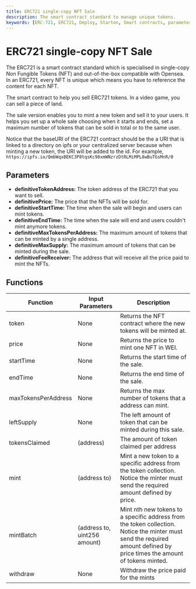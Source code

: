 ```yaml
---
title: ERC721 single-copy NFT Sale
description: The smart contract standard to manage unique tokens.
keywords: [ERC-721, ERC721, Deploy, Starton, Smart contracts, parameters, functions]
---
```


# ERC721 single-copy NFT Sale

The ERC721 is a smart contract standard which is specialised in single-copy Non Fungible Tokens (NFT) and out-of-the-box compatible with Opensea. In an ERC721, every NFT is unique which means you have to reference the content for each NFT.

The smart contract to help you sell ERC721 tokens. In a video game, you can sell a piece of land.

The sale version enables you to mint a new token and sell it to your users. It helps you set up a whole sale choosing when it starts and ends, set a maximum number of tokens that can be sold in total or to the same user.

Notice that the baseURI of the ERC721 contract should be the a URI that is linked to a directory on ipfs or your centralized server because when minting a new token, the URI will be added to the id. For example, `https://ipfs.io/QmbWqxBEKC3P8tqsKc98xmWNzrzDtRLMiMPL8wBuTGsMnR/0`

## Parameters

-   **definitiveTokenAddress:** The token address of the ERC721 that you want to sell.
-   **definitivePrice:** The price that the NFTs will be sold for.
-   **definitiveStartTime:** The time when the sale will begin and users can mint tokens.
-   **definitiveEndTime:** The time when the sale will end and users couldn't mint anymore tokens.
-   **definitiveMaxTokensPerAddress:** The maximum amount of tokens that can be minted by a single address.
-   **definitiveMaxSupply:** The maximum amount of tokens that can be minted during the sale.
-   **definitiveFeeReceiver:** The address that will receive all the price paid to mint the NFTs.

## Functions

| Function            | Input Parameters             | Description                                                                                                                                                              |
| ------------------- | ---------------------------- | ------------------------------------------------------------------------------------------------------------------------------------------------------------------------ |
| token               | None                         | Returns the NFT contract where the new tokens will be minted at.                                                                                                         |
| price               | None                         | Returns the price to mint one NFT in WEI.                                                                                                                                |
| startTime           | None                         | Returns the start time of the sale.                                                                                                                                      |
| endTime             | None                         | Returns the end time of the sale.                                                                                                                                        |
| maxTokensPerAddress | None                         | Returns the max number of tokens that a address can mint.                                                                                                                |
| leftSupply          | None                         | The left amount of token that can be minted during this sale.                                                                                                            |
| tokensClaimed       | (address)                    | The amount of token claimed per address                                                                                                                                  |
| mint                | (address to)                 | Mint a new token to a specific address from the token collection. Notice the minter must send the required amount defined by price.                                      |
| mintBatch           | (address to, uint256 amount) | Mint nth new tokens to a specific address from the token collection. Notice the minter must send the required amount defined by price times the amount of tokens minted. |
| withdraw            | None                         | Withdraw the price paid for the mints                                                                                                                                    |
